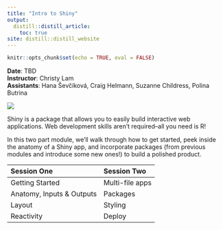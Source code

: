 ```yaml
---
title: "Intro to Shiny"
output:
  distill::distill_article:
    toc: true
site: distill::distill_website
---
```


```r
knitr::opts_chunk$set(echo = TRUE, eval = FALSE)

```
**Date**: TBD  
**Instructor**: Christy Lam  
**Assistants**: Hana Ševčíková, Craig Helmann, Suzanne Childress, Polina Butrina


<div>
<div class="intro-logo">
![](https://raw.githubusercontent.com/rstudio/hex-stickers/master/thumbs/shiny.png)
</div>

Shiny is a package that allows you to easily build interactive web applications. Web development skills aren't required--all you need is R! 

In this two part module, we'll walk through how to get started, peek inside the anatomy of a Shiny app, and incorporate packages (from previous modules and introduce some new ones!) to build a polished product.
</div>


|Session One | Session Two|
|:------------|:------------|
|Getting Started| Multi-file apps|
|Anatomy, Inputs & Outputs | Packages |
|Layout| Styling |
|Reactivity| Deploy |





